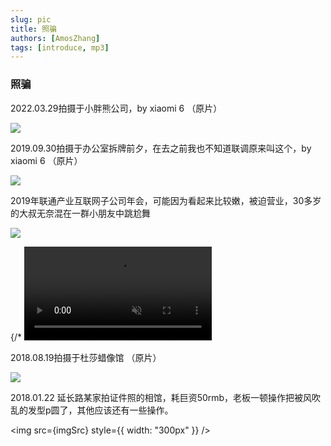 ```yaml
---
slug: pic
title: 照骗
authors: [AmosZhang]
tags: [introduce, mp3]
---
```


### 照骗

2022.03.29拍摄于小胖熊公司，by xiaomi 6 （原片）

![](/img/img20220329.jpg)

2019.09.30拍摄于办公室拆牌前夕，在去之前我也不知道联调原来叫这个，by xiaomi 6 （原片）

![](/img/img20190930.jpg)

2019年联通产业互联网子公司年会，可能因为看起来比较嫩，被迫营业，30多岁的大叔无奈混在一群小朋友中跳尬舞

![](/img/img201902.jpg)


<div>
    {/* <video muted autoplay src={mp4src} controls width={`${1080/scale}px`} height={`${1920/scale}px`}/> */}
    <V/>
</div>

2018.08.19拍摄于杜莎蜡像馆 （原片）

![](/img/img20180819.png)

2018.01.22 延长路某家拍证件照的相馆，耗巨资50rmb，老板一顿操作把被风吹乱的发型p圆了，其他应该还有一些操作。


<img src={imgSrc} style={{ width: "300px" }} />

